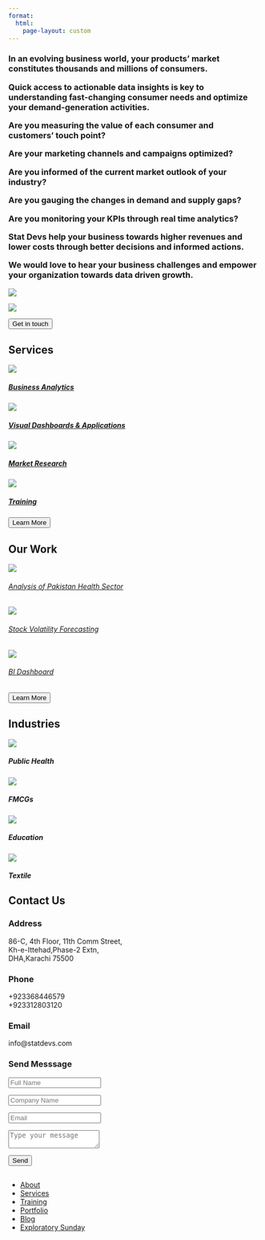 ```yaml
---
format:
  html:
    page-layout: custom
---
```


::: {#home}
:::



::: {#aboutus}
<h3>

In an evolving business world, your products' market constitutes thousands and millions of consumers.

Quick access to actionable data insights is key to understanding fast-changing consumer needs and optimize your demand-generation activities.

Are you measuring the value of each consumer and customers' touch point?

Are your marketing channels and campaigns optimized?

Are you informed of the current market outlook of your industry?

Are you gauging the changes in demand and supply gaps?

Are you monitoring your KPIs through real time analytics?

Stat Devs help your business towards higher revenues and lower costs through better decisions and informed actions.

We would love to hear your business challenges and empower your organization towards data driven growth.

</h3>
:::

::: {#domino}

<img src="images/domino.png"/>

:::

::: {#pyramid}

<img src="images/pyramid.png"/>

:::

::: button3
<a href="index.qmd#cont"> <button class="btn btn-outline-primary btn-lg">Get in touch</button> </a>
:::

::: {#our-expertise}
<h2>Services</h2>
:::

::: grid
::: {.g-col-12 .g-col-md-6}
<a href = "consulting.qmd">

<img src="images/1st-icon.png"/>

<h5>Business Analytics</h5>

</a>
:::

::: {.g-col-12 .g-col-md-6}
<a href = "consulting.qmd">

<img src="images/2nd-icon.png"/>

<h5>Visual Dashboards & Applications</h5>

</a>
:::

::: {.g-col-12 .g-col-md-6}
<a href = "consulting.qmd">

<img src="images/3rd-icon.png"/>

<h5>Market Research</h5>

</a>
:::

::: {.g-col-12 .g-col-md-6}
<a href = "training.qmd">

<img src="images/4th-icon.png"/>

<h5>Training</h5>

</a>
:::
:::

::: {#button2}
<a href="consulting.qmd"> <button class="btn btn-outline-primary btn-lg">Learn More</button> </a>
:::

::: {#past-work}
<h2>Our Work</h2>

::: grid
::: {.g-col-12 .g-col-md-4}
<a href = "portfolio_presentation.qmd#health" target="_blank">

<img src="images/health.png"/>

<h6>Analysis of Pakistan Health Sector</h6>

</a>
:::

::: {.g-col-12 .g-col-md-4}
<a href = "portfolio_presentation.qmd#stock" target="_blank">

<img src="images/stock.png"/>

<h6>Stock Volatility Forecasting</h6>

</a>
:::

::: {.g-col-12 .g-col-md-4}
<a href = "portfolio_presentation.qmd#dashboard" target="_blank">

<img src="images/dashboard.png"/>

<h6>BI Dashboard</h6>

</a>
:::
:::
:::

::: {#button1}
<a href="portfolio.qmd"> <button class="btn btn-outline-primary btn-lg">Learn More</button> </a>
:::

::: {#industries}
<h2>Industries</h2>

::: grid
::: {.g-col-12 .g-col-md-3}
<img src="images/public-health.png"/>

<h5>Public Health</h5>
:::

::: {.g-col-12 .g-col-md-3}
<img src="images/fmcg.png"/>

<h5>FMCGs</h5>
:::

::: {.g-col-12 .g-col-md-3}
<img src="images/education.png"/>

<h5>Education</h5>
:::

::: {.g-col-12 .g-col-md-3}
<img src="images/textile.png"/>

<h5>Textile</h5>
:::
:::
:::

::: {#cont .contact}
::: content
<h2>

Contact Us

</h2 >
:::

::: container
::: contactInfo
::: box
::: icon
<i class="bi bi-pin-map"></i>
:::

::: text
<h3>Address</h3>

<p>86-C, 4th Floor, 11th Comm Street,<br>Kh-e-Ittehad,Phase-2 Extn,<br>DHA,Karachi 75500</p>
:::
:::

::: box
::: icon
<i class="bi bi-telephone"></i>
:::

::: text
<h3>Phone</h3>

<p>+923368446579<br>+923312803120</p>
:::
:::

::: box
::: icon
<i class="bi bi-envelope"></i>
:::

::: text
<h3>Email</h3>

<p>info\@statdevs.com</p>
:::
:::
:::

::: contactForm
<form action="https://formsubmit.co/sarfaraz.jamal@statdevs.com" method="POST">

<h3>Send Messsage</h3>

::: inputBox
<input placeholder="Full Name"type="text" name="name" required ="required">
:::

::: inputBox
<input type="text" placeholder="Company Name"name="company" required ="required">
:::

::: inputBox
<input type="email" placeholder="Email"name="email" required ="required">
:::



::: inputBox
```{=html}
<textarea placeholder="Type your message"name="message" required="required"></textarea>
```
:::

::: inputBox
<input type="submit" name="submit" value ="Send">
:::

</form>
:::
:::
:::

::: footer
<h2>

</h2>

::: social
<a href="https://www.facebook.com/profile.php?id=100088076201356"><i class="bi bi-facebook"></i></a> <a href="https://twitter.com/StatDevs "><i class="bi bi-twitter"></i></a> <a href="https://www.linkedin.com/company/stat-devs"><i class="bi bi-linkedin"></i></a> <a href="https://github.com/Stat-Devs"><i class="bi bi-github"></i></a>
:::

<ul class="links">

<li><a href="about.qmd">About</a></li>

<li><a href="consulting.qmd">Services</a></li>

<li><a href="training.qmd">Training</a></li>

<li><a href="portfolio.qmd">Portfolio</a></li>

<li><a href="blog.qmd">Blog</a></li>

<li><a href="exploratory-sunday.qmd">Exploratory Sunday</a></li>



</ul>
:::
